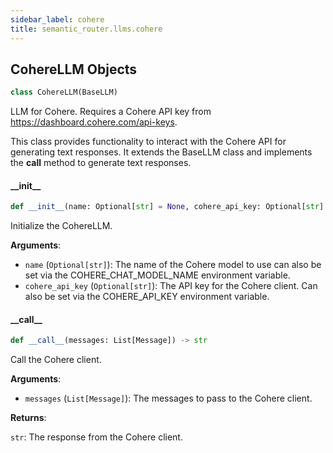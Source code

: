 ```yaml
---
sidebar_label: cohere
title: semantic_router.llms.cohere
---
```


## CohereLLM Objects

```python
class CohereLLM(BaseLLM)
```

LLM for Cohere. Requires a Cohere API key from https://dashboard.cohere.com/api-keys.

This class provides functionality to interact with the Cohere API for generating text responses.
It extends the BaseLLM class and implements the __call__ method to generate text responses.

#### \_\_init\_\_

```python
def __init__(name: Optional[str] = None, cohere_api_key: Optional[str] = None)
```

Initialize the CohereLLM.

**Arguments**:

- `name` (`Optional[str]`): The name of the Cohere model to use can also be set via the
COHERE_CHAT_MODEL_NAME environment variable.
- `cohere_api_key` (`Optional[str]`): The API key for the Cohere client. Can also be set via the
COHERE_API_KEY environment variable.

#### \_\_call\_\_

```python
def __call__(messages: List[Message]) -> str
```

Call the Cohere client.

**Arguments**:

- `messages` (`List[Message]`): The messages to pass to the Cohere client.

**Returns**:

`str`: The response from the Cohere client.

